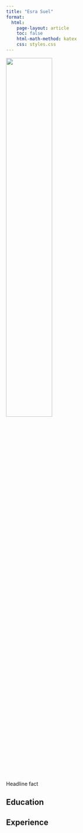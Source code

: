 ```yaml
---
title: "Esra Suel"
format:
  html:
    page-layout: article
    toc: false
    html-math-method: katex
    css: styles.css 
---
```


![](arbre.jpg){width="50%"}

Headline fact

## Education



## Experience


